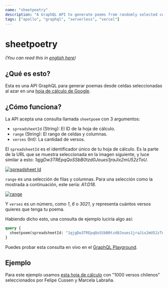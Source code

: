 ```yaml
---
name: "sheetpoetry"
description: "A GraphQL API to generate poems from randomly selected cells on a Google spreadsheet."
tags: ["apollo", "graphql", "serverless", "vercel"]
---
```



# sheetpoetry

_(You can read this in [english here](/en))_

## ¿Qué es esto?

Esta es una API GraphQL para generar poemas desde celdas seleccionadas al azar en una [hoja de cálculo de Google](https://docs.google.com/spreadsheets).

## ¿Cómo funciona?

La API acepta una consulta llamada `sheetpoem` con 3 argumentos:

- `spreadsheetId` (String): El ID de la hoja de cálculo.
- `range` (String): El rango de celdas y columnas.
- `verses` (Int): La cantidad de versos.

El `spreadsheetId` es el identificador único de tu hoja de cálculo. Es la parte de la URL que se muestra seleccionada en la imagen siguiente, y luce similar a esto: _1qjgDw3TREpqQoSSbB0tzd0Joues1jraJix2mU52zToU_.

[![spreadsheet Id](../images/id.gif)](../images/id.gif)

`range` es una selección de filas y columnas. Para una selección como la mostrada a continuación, este sería: _A1:D18_.

[![range](../images/range.gif)](../images/range.gif)

Y `verses` es un número, como _1_, _6_ o _3021_, y representa cuántos versos quieres que tenga tu poema.

Habiendo dicho esto, una consulta de ejemplo luciría algo así:

```graphql
query {
  sheetpoem(spreadsheetId: "1qjgDw3TREpqQoSSbB0tzd0Joues1jraJix2mU52zToU", range: "A1:B50", verses: 4)
}
```

Puedes probar esta consulta en vivo en el [GraphQL Playground](https://sheetpoetry.xyz/api).

## Ejemplo

Para este ejemplo usamos [esta hoja de cálculo](https://docs.google.com/spreadsheets/d/1qjgDw3TREpqQoSSbB0tzd0Joues1jraJix2mU52zToU/edit?usp=sharing) con "1000 versos chilenos" seleccionados por Felipe Cussen y Marcela Labraña.

<Example />

